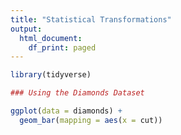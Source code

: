 ```yaml
---
title: "Statistical Transformations"
output:
  html_document:
    df_print: paged
---
```


```r
library(tidyverse)
```

```r
### Using the Diamonds Dataset
```

```r
ggplot(data = diamonds) +
  geom_bar(mapping = aes(x = cut))
```





